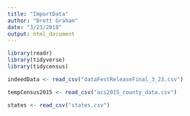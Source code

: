 ```yaml
---
title: "ImportData"
author: "Brett Graham"
date: "3/23/2018"
output: html_document
---
```

```r
library(readr)
library(tidyverse)
library(tidycensus)

```


```r
indeedData <- read_csv("dataFestReleaseFinal_3_23.csv")
```

```r
tempCensus2015 <- read_csv("acs2015_county_data.csv")

```

```r
states <- read_csv("states.csv")
```